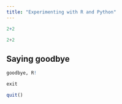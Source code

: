 ```yaml
---
title: "Experimenting with R and Python"
---
```


```r
2+2
```

```python
2+2
```

## Saying goodbye

```r
goodbye, R!
```
```r
exit
```

```r
quit()
```
